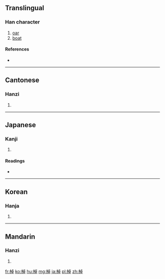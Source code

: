 {{also|桌}}
==Translingual==

===Han character===
{{Han char|rn=75|rad=木|as=08|sn=12|four=41946|canj=DYAJ}}

# [[oar]]
# [[boat]]

====References====
* {{Han ref|kx=0535.030|dkj=14992|dj=0922.220|hdz=21231.030|uh=68F9|ud=26873|bh=B4CD|bd=46285}}

----

==Cantonese==

===Hanzi===
{{yue-hanzi|jyut=|y=jaau6}}

# {{defn|lang=yue|sort=木08}}

----

==Japanese==

===Kanji===
{{ja-kanji|grade=|rs=木08}}

# {{defn|lang=ja|sort=木08}}

====Readings====
* {{ja-readings|on=[[とう]] (tō), [[たく]] (taku)|kun=[[さお]] (sao), [[こぐ]] (kogu)}}

----

==Korean==

===Hanja===
{{ko-hanja|hangeul=도|eumhun=|rv=do|mr=to|y=to}}

# {{defn|lang=ko|sort=木08}}

----

==Mandarin==

===Hanzi===
{{cmn-hanzi|pin=[[zhuō]] ([[zhuo1]])|wg=cho<sup>1</sup>}}

# {{defn|lang=cmn|sort=木08}}

[[fr:棹]]
[[ko:棹]]
[[hu:棹]]
[[mg:棹]]
[[ja:棹]]
[[pl:棹]]
[[zh:棹]]